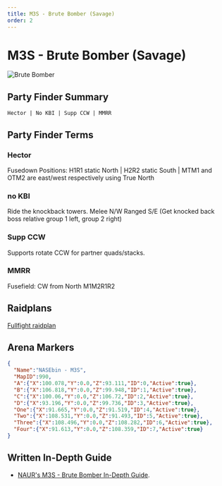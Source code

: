 ```yaml
---
title: M3S - Brute Bomber (Savage)
order: 2
---
```


# M3S - Brute Bomber (Savage)

![Brute Bomber](/images/thumbnails/savage/aac_lhw/m3s.png)

## Party Finder Summary

```
Hector | No KBI | Supp CCW | MMRR
```

## Party Finder Terms

### Hector

Fusedown Positions: H1R1 static North | H2R2 static South | MTM1 and OTM2 are east/west respectively using True North

### no KBI

Ride the knockback towers. Melee N/W Ranged S/E (Get knocked back boss relative group 1 left, group 2 right)

### Supp CCW

Supports rotate CCW for partner quads/stacks.

### MMRR

Fusefield: CW from North M1M2R1R2

## Raidplans

[Fullfight raidplan](https://raidplan.io/plan/RA356IAfPAKoPqJL)

## Arena Markers

```json
{
  "Name":"NASEbin - M3S",
  "MapID":990,
  "A":{"X":100.078,"Y":0.0,"Z":93.111,"ID":0,"Active":true},
  "B":{"X":106.818,"Y":0.0,"Z":99.948,"ID":1,"Active":true},
  "C":{"X":100.06,"Y":0.0,"Z":106.72,"ID":2,"Active":true},
  "D":{"X":93.196,"Y":0.0,"Z":99.736,"ID":3,"Active":true},
  "One":{"X":91.665,"Y":0.0,"Z":91.519,"ID":4,"Active":true},
  "Two":{"X":108.531,"Y":0.0,"Z":91.493,"ID":5,"Active":true},
  "Three":{"X":108.496,"Y":0.0,"Z":108.282,"ID":6,"Active":true},
  "Four":{"X":91.613,"Y":0.0,"Z":108.359,"ID":7,"Active":true}
}
```

## Written In-Depth Guide

- [NAUR's M3S - Brute Bomber In-Depth Guide](/savage/m3s/guide).